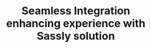 ---
title: "Seamless Integration <br> enhancing experience with <br> Sassly solution"
details: "Winners never quit and quitters never win. Take all negative words out of your mental dictionary"
title2: "See Sassly more <br> integrations"
details2: "Winners never quit and quitters never win. Take all negative words out of your mental dictionary"
lists:
  - name: "All"
    key: "all"
  - name: "Media"
    key: "media"
  - name: "CRM"
    key: "crm"
  - name: "Streaming"
    key: "streaming"
  - name: "Platform"
    key: "platform"
shape1_img: "/assets/imgs/shape/shape-s-54.png"
shape2_img: "/assets/imgs/shape/shape-s-28.png"
meta:
  meta_title: "Integration page"
  meta_description: "Integration page description"
---